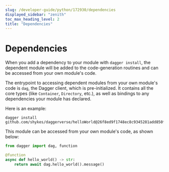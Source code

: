 ```yaml
---
slug: /developer-guide/python/172930/dependencies
displayed_sidebar: "zenith"
toc_max_heading_level: 2
title: "Dependencies"
---
```



# Dependencies

<PartialExperimentalDocs />

When you add a dependency to your module with `dagger install`, the dependent module will be added to the code-generation routines and can be accessed from your own module's code.

The entrypoint to accessing dependent modules from your own module's code is `dag`, the Dagger client, which is pre-initialized. It contains all the core types (like `Container`, `Directory`, etc.), as well as bindings to any dependencies your module has declared.

Here is an example:

```shell
dagger install github.com/shykes/daggerverse/helloWorld@26f8ed9f1748ec8c9345281add850fd392441990
```

This module can be accessed from your own module's code, as shown below:

```python
from dagger import dag, function

@function
async def hello_world() -> str:
    return await dag.hello_world().message()
```
